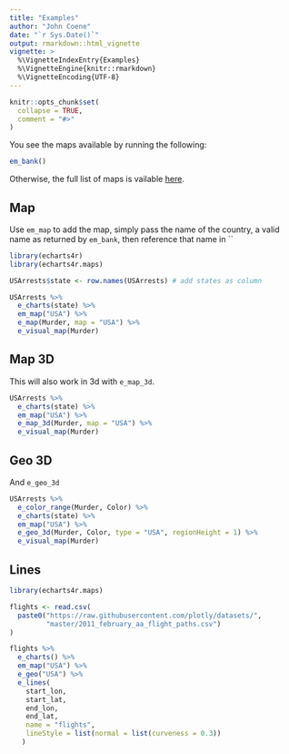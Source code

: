 ```yaml
---
title: "Examples"
author: "John Coene"
date: "`r Sys.Date()`"
output: rmarkdown::html_vignette
vignette: >
  %\VignetteIndexEntry{Examples}
  %\VignetteEngine{knitr::rmarkdown}
  %\VignetteEncoding{UTF-8}
---
```


```r
knitr::opts_chunk$set(
  collapse = TRUE,
  comment = "#>"
)
```

You see the maps available by running the following:

```r
em_bank()
```

Otherwise, the full list of maps is vailable [here](articles/bank.html).

## Map

Use `em_map` to add the map, simply pass the name of the country, a valid name as returned by `em_bank`, then reference that name in ``

```r
library(echarts4r)
library(echarts4r.maps)

USArrests$state <- row.names(USArrests) # add states as column

USArrests %>% 
  e_charts(state) %>%
  em_map("USA") %>% 
  e_map(Murder, map = "USA") %>% 
  e_visual_map(Murder)
```

## Map 3D

This will also work in 3d with `e_map_3d`.

```r
USArrests %>% 
  e_charts(state) %>%
  em_map("USA") %>% 
  e_map_3d(Murder, map = "USA") %>% 
  e_visual_map(Murder)
```

## Geo 3D

And `e_geo_3d`

```r
USArrests %>% 
  e_color_range(Murder, Color) %>% 
  e_charts(state) %>%
  em_map("USA") %>% 
  e_geo_3d(Murder, Color, type = "USA", regionHeight = 1) %>% 
  e_visual_map(Murder)
```

## Lines

```r
library(echarts4r.maps)

flights <- read.csv(
  paste0("https://raw.githubusercontent.com/plotly/datasets/",
         "master/2011_february_aa_flight_paths.csv")
)

flights %>% 
  e_charts() %>% 
  em_map("USA") %>%
  e_geo("USA") %>% 
  e_lines(
    start_lon, 
    start_lat, 
    end_lon, 
    end_lat,
    name = "flights",
    lineStyle = list(normal = list(curveness = 0.3))
   )
```